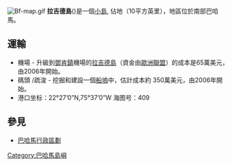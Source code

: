 {{unreferenced|time=2010-09-03T11:46:47+00:00}}
[[File:Bf-map.gif|right]]
'''拉吉德島'''({{lang|en|Ragged Island}})是一個[[小島|小島]], 佔地（10平方英里），地區位於南部巴哈馬。

==運輸==
*機場 - 升級到[[鄧肯鎮|鄧肯鎮]]機場的[[拉吉德島|拉吉德島]]（資金由[[歐洲聯盟|歐洲聯盟]]）的成本是65萬美元，由2006年開始。
*碼頭 /疏浚 - 挖掘和建設一個[[船塢|船塢]]中，估計成本約 350萬美元，由2006年開始。
*港口坐标：22°27’0”N,75°37’0”W   海图号：409

==參見==
*[[巴哈馬行政區劃|巴哈馬行政區劃]]

{{加勒比海地理小作品}}
[[Category:巴哈馬島嶼|Category:巴哈馬島嶼]]